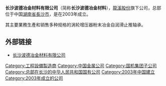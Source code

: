 '''长沙波德冶金材料有限公司'''（简称'''长沙波德冶金材料'''），[[龍溪股份|龍溪股份]]旗下公司，总部位于中国[[湖南省|湖南省]][[長沙市|長沙市]]，是在2003年成立。

其主要業務生產和销售多种规格的涡轮增压器粉末冶金自润滑止推轴承。

== 外部链接 ==
* [https://web.archive.org/web/20160422102438/http://www.znpowder.com/ 长沙波德冶金材料有限公司]

[[Category:工程設備製造商|Category:工程設備製造商]]
[[Category:中国金属公司|Category:中国金属公司]]
[[Category:国机集团子公司|Category:国机集团子公司]]
[[Category:总部在长沙的中华人民共和国国有公司|Category:总部在长沙的中华人民共和国国有公司]]
[[Category:2003年中国建立|Category:2003年中国建立]]
[[Category:2003年成立的公司|Category:2003年成立的公司]]